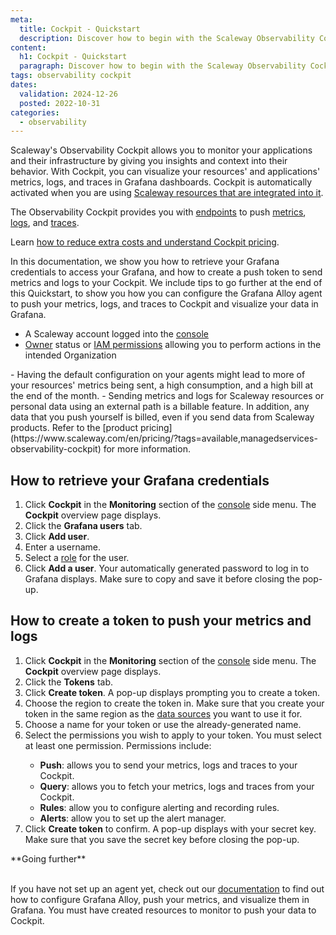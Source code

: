 ```yaml
---
meta:
  title: Cockpit - Quickstart
  description: Discover how to begin with the Scaleway Observability Cockpit. Learn to set up Grafana credentials, create push tokens, and leverage Grafana agents for monitoring metrics, logs, and traces.
content:
  h1: Cockpit - Quickstart
  paragraph: Discover how to begin with the Scaleway Observability Cockpit. Learn to set up Grafana credentials, create push tokens, and leverage Grafana agents for monitoring metrics, logs, and traces.
tags: observability cockpit
dates:
  validation: 2024-12-26
  posted: 2022-10-31
categories:
  - observability
---
```


Scaleway's Observability Cockpit allows you to monitor your applications and their infrastructure by giving you insights and context into their behavior. With Cockpit, you can visualize your resources' and applications' metrics, logs, and traces in Grafana dashboards. Cockpit is automatically activated when you are using [Scaleway resources that are integrated into it](/cockpit/reference-content/cockpit-limitations/#product-integration-into-cockpit).

The Observability Cockpit provides you with [endpoints](/cockpit/concepts/#endpoints) to push [metrics](/cockpit/concepts/#metric), [logs](/cockpit/concepts/#logs), and [traces](/cockpit/concepts/#traces).

Learn [how to reduce extra costs and understand Cockpit pricing](/cockpit/reference-content/understanding-cockpit-usage/).

In this documentation, we show you how to retrieve your Grafana credentials to access your Grafana, and how to create a push token to send metrics and logs to your Cockpit. We include tips to go further at the end of this Quickstart, to show you how you can configure the Grafana Alloy agent to push your metrics, logs, and traces to Cockpit and visualize your data in Grafana.

<Macro id="requirements" />

  - A Scaleway account logged into the [console](https://console.scaleway.com)
  - [Owner](/iam/concepts/#owner) status or [IAM permissions](/iam/concepts/#permission) allowing you to perform actions in the intended Organization

<Message type="important">
 - Having the default configuration on your agents might lead to more of your resources' metrics being sent, a high consumption, and a high bill at the end of the month.
 - Sending metrics and logs for Scaleway resources or personal data using an external path is a billable feature. In addition, any data that you push yourself is billed, even if you send data from Scaleway products. Refer to the [product pricing](https://www.scaleway.com/en/pricing/?tags=available,managedservices-observability-cockpit) for more information.
</Message>

## How to retrieve your Grafana credentials

1. Click **Cockpit** in the **Monitoring** section of the [console](https://console.scaleway.com/) side menu. The **Cockpit** overview page displays.
2. Click the **Grafana users** tab.
3. Click **Add user**.
4. Enter a username.
5. Select a [role](/cockpit/concepts/#grafana-users) for the user.
6. Click **Add a user**. Your automatically generated password to log in to Grafana displays. Make sure to copy and save it before closing the pop-up.

## How to create a token to push your metrics and logs

1. Click **Cockpit** in the **Monitoring** section of the [console](https://console.scaleway.com/) side menu. The **Cockpit** overview page displays.
2. Click the **Tokens** tab.
3. Click **Create token**. A pop-up displays prompting you to create a token.
4. Choose the region to create the token in.
    <Message type="important">
     Make sure that you create your token in the same region as the [data sources](/cockpit/concepts/#data-sources) you want to use it for.
    </Message>
5. Choose a name for your token or use the already-generated name.
6. Select the permissions you wish to apply to your token.
    <Message type="important">
    You must select at least one permission.
    Permissions include:
    - **Push**: allows you to send your metrics, logs and traces to your Cockpit.
    - **Query**: allows you to fetch your metrics, logs and traces from your Cockpit.
    - **Rules**: allow you to configure alerting and recording rules.
    - **Alerts**: allow you to set up the alert manager.
    </Message>
7. Click **Create token** to confirm. A pop-up displays with your secret key. Make sure that you save the secret key before closing the pop-up.

<Message type="">
**Going further** <br /><br />

  If you have not set up an agent yet, check out our [documentation](/cockpit/how-to/send-metrics-with-grafana-alloy/) to find out how to configure Grafana Alloy, push your metrics, and visualize them in Grafana.
  You must have created resources to monitor to push your data to Cockpit.
</Message>


